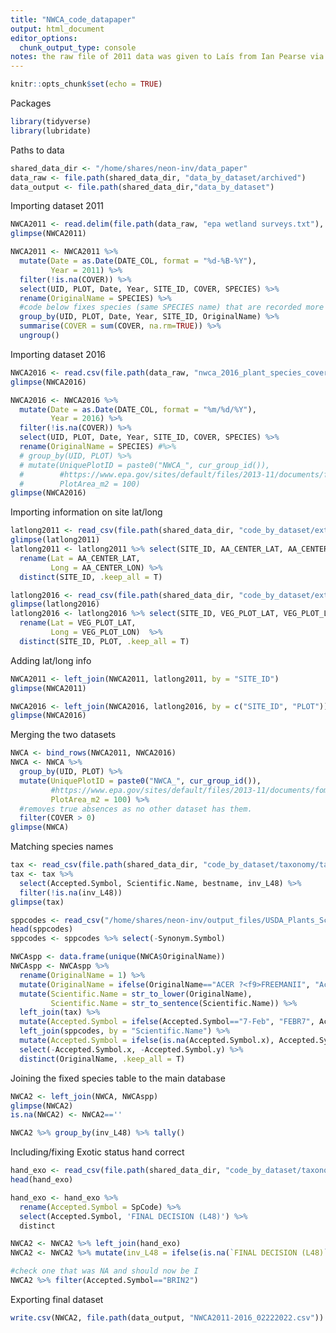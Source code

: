 ```yaml
---
title: "NWCA_code_datapaper"
output: html_document
editor_options: 
  chunk_output_type: console
notes: the raw file of 2011 data was given to Laís from Ian Pearse via email. The 2016 data Laís downloaded from the website and included in the database. https://www.epa.gov/national-aquatic-resource-surveys/data-national-aquatic-resource-surveys
---
```


```r
knitr::opts_chunk$set(echo = TRUE)
```

Packages
```r
library(tidyverse)
library(lubridate)
```

Paths to data
```r
shared_data_dir <- "/home/shares/neon-inv/data_paper"
data_raw <- file.path(shared_data_dir, "data_by_dataset/archived")
data_output <- file.path(shared_data_dir,"data_by_dataset")

```

Importing dataset 2011
```r
NWCA2011 <- read.delim(file.path(data_raw, "epa wetland surveys.txt"), header = TRUE)
glimpse(NWCA2011)

NWCA2011 <- NWCA2011 %>%
  mutate(Date = as.Date(DATE_COL, format = "%d-%B-%Y"),
         Year = 2011) %>%
  filter(!is.na(COVER)) %>% 
  select(UID, PLOT, Date, Year, SITE_ID, COVER, SPECIES) %>%
  rename(OriginalName = SPECIES) %>%
  #code below fixes species (same SPECIES name) that are recorded more than once in a plot
  group_by(UID, PLOT, Date, Year, SITE_ID, OriginalName) %>% 
  summarise(COVER = sum(COVER, na.rm=TRUE)) %>% 
  ungroup()
```

Importing dataset 2016
```r
NWCA2016 <- read.csv(file.path(data_raw, "nwca_2016_plant_species_cover_height_-_data_csv.csv"), header = TRUE)
glimpse(NWCA2016)

NWCA2016 <- NWCA2016 %>%
  mutate(Date = as.Date(DATE_COL, format = "%m/%d/%Y"),
         Year = 2016) %>%
  filter(!is.na(COVER)) %>%
  select(UID, PLOT, Date, Year, SITE_ID, COVER, SPECIES) %>%
  rename(OriginalName = SPECIES) #%>%
  # group_by(UID, PLOT) %>%
  # mutate(UniquePlotID = paste0("NWCA_", cur_group_id()),
  #        #https://www.epa.gov/sites/default/files/2013-11/documents/fom_with_errata.pdf
  #        PlotArea_m2 = 100)
glimpse(NWCA2016)
```

Importing information on site lat/long
```r

latlong2011 <- read_csv(file.path(shared_data_dir, "code_by_dataset/extra_csv_NWCA/nwca2011_siteinfo.csv"))
glimpse(latlong2011)
latlong2011 <- latlong2011 %>% select(SITE_ID, AA_CENTER_LAT, AA_CENTER_LON) %>%
  rename(Lat = AA_CENTER_LAT,
         Long = AA_CENTER_LON) %>% 
  distinct(SITE_ID, .keep_all = T)

latlong2016 <- read_csv(file.path(shared_data_dir, "code_by_dataset/extra_csv_NWCA/nwca2016_siteinfo.csv"))
glimpse(latlong2016)
latlong2016 <- latlong2016 %>% select(SITE_ID, VEG_PLOT_LAT, VEG_PLOT_LON, PLOT) %>%
  rename(Lat = VEG_PLOT_LAT,
         Long = VEG_PLOT_LON)  %>% 
  distinct(SITE_ID, PLOT, .keep_all = T)

```

Adding lat/long info
```r
NWCA2011 <- left_join(NWCA2011, latlong2011, by = "SITE_ID")
glimpse(NWCA2011)

NWCA2016 <- left_join(NWCA2016, latlong2016, by = c("SITE_ID", "PLOT"))
glimpse(NWCA2016)
```

Merging the two datasets
```r

NWCA <- bind_rows(NWCA2011, NWCA2016) 
NWCA <- NWCA %>% 
  group_by(UID, PLOT) %>%
  mutate(UniquePlotID = paste0("NWCA_", cur_group_id()),
         #https://www.epa.gov/sites/default/files/2013-11/documents/fom_with_errata.pdf
         PlotArea_m2 = 100) %>% 
  #removes true absences as no other dataset has them.
  filter(COVER > 0)
glimpse(NWCA)

```

Matching species names
```r
tax <- read_csv(file.path(shared_data_dir, "code_by_dataset/taxonomy/taxonomy_temp10_revised.csv"))
tax <- tax %>%
  select(Accepted.Symbol, Scientific.Name, bestname, inv_L48) %>%
  filter(!is.na(inv_L48))
glimpse(tax)

sppcodes <- read_csv("/home/shares/neon-inv/output_files/USDA_Plants_ScientificNames.csv")
head(sppcodes) 
sppcodes <- sppcodes %>% select(-Synonym.Symbol)

NWCAspp <- data.frame(unique(NWCA$OriginalName))
NWCAspp <- NWCAspp %>%
  rename(OriginalName = 1) %>%
  mutate(OriginalName = ifelse(OriginalName=="ACER ?<f9>FREEMANII", "Acer freemanii", OriginalName)) %>%
  mutate(Scientific.Name = str_to_lower(OriginalName),
         Scientific.Name = str_to_sentence(Scientific.Name)) %>%
  left_join(tax) %>%
  mutate(Accepted.Symbol = ifelse(Accepted.Symbol=="7-Feb", "FEBR7", Accepted.Symbol)) %>%
  left_join(sppcodes, by = "Scientific.Name") %>%
  mutate(Accepted.Symbol = ifelse(is.na(Accepted.Symbol.x), Accepted.Symbol.y, Accepted.Symbol.x)) %>%
  select(-Accepted.Symbol.x, -Accepted.Symbol.y) %>%
  distinct(OriginalName, .keep_all = T)

```

Joining the fixed species table to the main database
```r
NWCA2 <- left_join(NWCA, NWCAspp)
glimpse(NWCA2)
is.na(NWCA2) <- NWCA2==''

NWCA2 %>% group_by(inv_L48) %>% tally()
```

Including/fixing Exotic status hand correct 
```r
hand_exo <- read_csv(file.path(shared_data_dir, "code_by_dataset/taxonomy/multStatusSpL48.csv"))
head(hand_exo)

hand_exo <- hand_exo %>%
  rename(Accepted.Symbol = SpCode) %>%
  select(Accepted.Symbol, 'FINAL DECISION (L48)') %>%
  distinct

NWCA2 <- NWCA2 %>% left_join(hand_exo)
NWCA2 <- NWCA2 %>% mutate(inv_L48 = ifelse(is.na(`FINAL DECISION (L48)`), inv_L48, `FINAL DECISION (L48)`)) %>% select(-`FINAL DECISION (L48)`)

#check one that was NA and should now be I
NWCA2 %>% filter(Accepted.Symbol=="BRIN2")

```


Exporting final dataset
```r
write.csv(NWCA2, file.path(data_output, "NWCA2011-2016_02222022.csv"))
```

